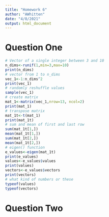 ```yaml
---
title: "Homework 6"
author: "AWhitten"
date: "4/8/2021"
output: html_document
---
```

#  Question One
```r
# Vector of a single integer between 3 and 10
n_dims<-runif(1,min=3,max=10)
print(n_dims)
# vector from 1 to n_dims
vec_1<-1:n_dims^2
print(vec_1)
# randomly reshuffle values
sample(vec_1)
# create matrix
mat_1<-matrix(vec_1,nrow=13, ncol=2)
print(mat_1)
# transpose matrix
mat_1t<-t(mat_1)
print(mat_1t)
# sum and mean of first and last row
sum(mat_1t[1,])
mean(mat_1t[1,])
sum(mat_1t[2,])
mean(mat_1t[2,])
# eigen() function
e_values<-eigen(mat_1t)
print(e_values)
values<-e_values$values
print(values)
vectors<-e_values$vectors
print(vectors)
# what kind of numbers or these
typeof(values)
typeof(vectors)
```

# Question Two
```r

```